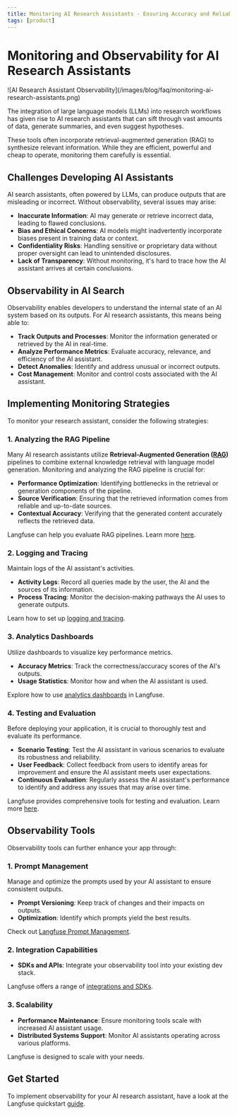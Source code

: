 ```yaml
---
title: Monitoring AI Research Assistants - Ensuring Accuracy and Reliability
tags: [product]
---
```


# Monitoring and Observability for AI Research Assistants

<Frame border fullWidth>
  ![AI Research Assistant
  Observability](/images/blog/faq/monitoring-ai-research-assistants.png)
</Frame>

The integration of large language models (LLMs) into research workflows has given rise to AI research assistants that can sift through vast amounts of data, generate summaries, and even suggest hypotheses.

These tools often incorporate retrieval-augmented generation (RAG) to synthesize relevant information. While they are efficient, powerful and cheap to operate, monitoring them carefully is essential.

## Challenges Developing AI Assistants

AI search assistants, often powered by LLMs, can produce outputs that are misleading or incorrect. Without observability, several issues may arise:

- **Inaccurate Information**: AI may generate or retrieve incorrect data, leading to flawed conclusions.
- **Bias and Ethical Concerns**: AI models might inadvertently incorporate biases present in training data or context.
- **Confidentiality Risks**: Handling sensitive or proprietary data without proper oversight can lead to unintended disclosures.
- **Lack of Transparency**: Without monitoring, it's hard to trace how the AI assistant arrives at certain conclusions.

## Observability in AI Search

Observability enables developers to understand the internal state of an AI system based on its outputs. For AI research assistants, this means being able to:

- **Track Outputs and Processes**: Monitor the information generated or retrieved by the AI in real-time.
- **Analyze Performance Metrics**: Evaluate accuracy, relevance, and efficiency of the AI assistant.
- **Detect Anomalies**: Identify and address unusual or incorrect outputs.
- **Cost Management**: Monitor and control costs associated with the AI assistant.

## Implementing Monitoring Strategies

To monitor your research assistant, consider the following strategies:

### 1. Analyzing the RAG Pipeline

Many AI research assistants utilize **Retrieval-Augmented Generation ([RAG](https://en.wikipedia.org/wiki/Retrieval-augmented_generation))** pipelines to combine external knowledge retrieval with language model generation. Monitoring and analyzing the RAG pipeline is crucial for:

- **Performance Optimization**: Identifying bottlenecks in the retrieval or generation components of the pipeline.
- **Source Verification**: Ensuring that the retrieved information comes from reliable and up-to-date sources.
- **Contextual Accuracy**: Verifying that the generated content accurately reflects the retrieved data.

Langfuse can help you evaluate RAG pipelines. Learn more [here](/guides/cookbook/evaluation_of_rag_with_ragas).

### 2. Logging and Tracing

Maintain logs of the AI assistant's activities.

- **Activity Logs**: Record all queries made by the user, the AI and the sources of its information.
- **Process Tracing**: Monitor the decision-making pathways the AI uses to generate outputs.

Learn how to set up [logging and tracing](/docs/tracing).

### 3. Analytics Dashboards

Utilize dashboards to visualize key performance metrics.

- **Accuracy Metrics**: Track the correctness/accuracy scores of the AI's outputs.
- **Usage Statistics**: Monitor how and when the AI assistant is used.

Explore how to use [analytics dashboards](/docs/analytics/overview) in Langfuse.

### 4. Testing and Evaluation

Before deploying your application, it is crucial to thoroughly test and evaluate its performance.

- **Scenario Testing**: Test the AI assistant in various scenarios to evaluate its robustness and reliability.
- **User Feedback**: Collect feedback from users to identify areas for improvement and ensure the AI assistant meets user expectations.
- **Continuous Evaluation**: Regularly assess the AI assistant's performance to identify and address any issues that may arise over time.

Langfuse provides comprehensive tools for testing and evaluation. Learn more [here](/docs/scores/overview).

## Observability Tools

Observability tools can further enhance your app through:

### 1. Prompt Management

Manage and optimize the prompts used by your AI assistant to ensure consistent outputs.

- **Prompt Versioning**: Keep track of changes and their impacts on outputs.
- **Optimization**: Identify which prompts yield the best results.

Check out [Langfuse Prompt Management](/docs/prompts/get-started).

### 2. Integration Capabilities

- **SDKs and APIs**: Integrate your observability tool into your existing dev stack.

Langfuse offers a range of [integrations and SDKs](/docs/integrations/overview).

### 3. Scalability

- **Performance Maintenance**: Ensure monitoring tools scale with increased AI assistant usage.
- **Distributed Systems Support**: Monitor AI assistants operating across various platforms.

Langfuse is designed to scale with your needs.

## Get Started

To implement observability for your AI research assistant, have a look at the Langfuse quickstart [guide](/docs/integrations/overview).
